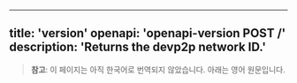 <!-- AUTO-GENERATED-CONTENT:START (ENGLISH-COPY) -->
---
title: 'version'
openapi: 'openapi-version POST /'
description: 'Returns the devp2p network ID.'
---

> **참고**: 이 페이지는 아직 한국어로 번역되지 않았습니다. 아래는 영어 원문입니다.
